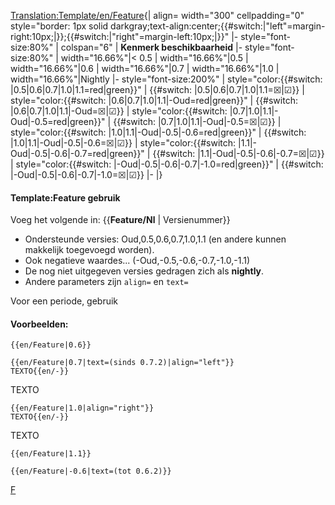 <noinclude>[[Translation:Template/en/Feature]]</noinclude><noinclude>{{nl/Vertaling|Template:en/Feature|95}}</noinclude><includeonly>{| align={{{align|"center"}}} width="300" cellpadding="0" style="border: 1px solid darkgray;text-align:center;{{#switch:{{{align|}}}|"left"=margin-right:10px;|}};{{#switch:{{{align|}}}|"right"=margin-left:10px;|}}"
|- style="font-size:80%"
| colspan="6" | '''Kenmerk beschikbaarheid''' <span style="color:green">{{{text|}}}</span>
|- style="font-size:80%"
| width="16.66%"|< 0.5
| width="16.66%"|0.5
| width="16.66%"|0.6
| width="16.66%"|0.7
| width="16.66%"|1.0
| width="16.66%"|Nightly
|- style="font-size:200%"
| style="color:{{#switch: {{{1|}}}|0.5|0.6|0.7|1.0|1.1=red|green}}" | {{#switch: {{{1|}}}|0.5|0.6|0.7|1.0|1.1=&#9746;|&#9745;}}
| style="color:{{#switch: {{{1|}}}|0.6|0.7|1.0|1.1|-Oud=red|green}}" | {{#switch: {{{1|}}}|0.6|0.7|1.0|1.1|-Oud=&#9746;|&#9745;}}
| style="color:{{#switch: {{{1|}}}|0.7|1.0|1.1|-Oud|-0.5=red|green}}" | {{#switch: {{{1|}}}|0.7|1.0|1.1|-Oud|-0.5=&#9746;|&#9745;}}
| style="color:{{#switch: {{{1|}}}|1.0|1.1|-Oud|-0.5|-0.6=red|green}}" | {{#switch: {{{1|}}}|1.0|1.1|-Oud|-0.5|-0.6=&#9746;|&#9745;}}
| style="color:{{#switch: {{{1|}}}|1.1|-Oud|-0.5|-0.6|-0.7=red|green}}" | {{#switch: {{{1|}}}|1.1|-Oud|-0.5|-0.6|-0.7=&#9746;|&#9745;}}
| style="color:{{#switch: {{{1|}}}|-Oud|-0.5|-0.6|-0.7|-1.0=red|green}}" | {{#switch: {{{1|}}}|-Oud|-0.5|-0.6|-0.7|-1.0=&#9746;|&#9745;}}
|-
|}</includeonly><noinclude>

====Template:Feature gebruik====
Voeg het volgende in: <nowiki>{{</nowiki>'''Feature/Nl'''<nowiki> | Versienummer}}</nowiki>
*Ondersteunde versies: Oud,0.5,0.6,0.7,1.0,1.1 (en andere kunnen makkelijk toegevoegd worden).
*Ook negatieve waardes... (-Oud,-0.5,-0.6,-0.7,-1.0,-1.1)
*De nog niet uitgegeven versies gedragen zich als '''nightly'''.
*Andere parameters zijn <code>align=</code> en <code>text=</code>
Voor een periode, gebruik {{en/S|nl/Feature periode}}

====Voorbeelden:====
<pre>{{en/Feature|0.6}}</pre>
{{en/Feature|0.6}}
<pre>{{en/Feature|0.7|text=(sinds 0.7.2)|align="left"}}
TEXTO{{en/-}}</pre>
{{en/Feature|0.7|text=(sinds 0.7.2)|align="left"}}
TEXTO{{en/-}}
<pre>{{en/Feature|1.0|align="right"}}
TEXTO{{en/-}}</pre>
{{en/Feature|1.0|align="right"}}
TEXTO{{en/-}}
<pre>{{en/Feature|1.1}}</pre>
{{en/Feature|1.1}}
<pre>{{en/Feature|-0.6|text=(tot 0.6.2)}}</pre>
{{en/Feature|-0.6|text=(tot 0.6.2)}}


[[Category:en/Templates|F]]
</noinclude>